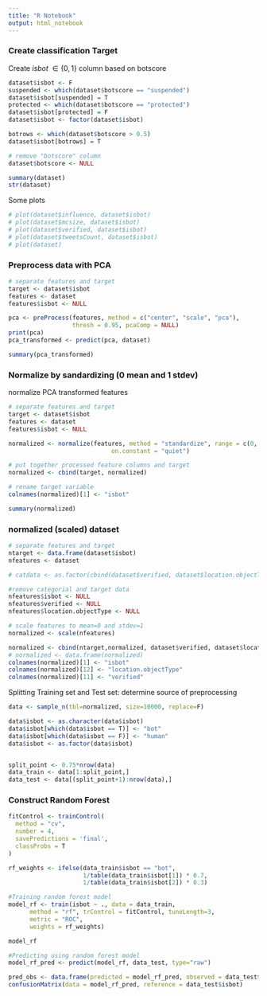 ```yaml
---
title: "R Notebook"
output: html_notebook
---
```



### Create classification Target

Create $isbot \;\in \{0,1\}$ column based on botscore
```r
dataset$isbot <- F
suspended <- which(dataset$botscore == "suspended")
dataset$isbot[suspended] = T
protected <- which(dataset$botscore == "protected")
dataset$isbot[protected] = F
dataset$isbot <- factor(dataset$isbot)

botrows <- which(dataset$botscore > 0.5)
dataset$isbot[botrows] = T

# remove "botscore" column
dataset$botscore <- NULL

summary(dataset)
str(dataset)
```

Some plots
```r
# plot(dataset$influence, dataset$isbot)
# plot(dataset$mcsize, dataset$isbot)
# plot(dataset$verified, dataset$isbot)
# plot(dataset$tweetsCount, dataset$isbot)
# plot(dataset)
```


### Preprocess data with PCA
```r
# separate features and target
target <- dataset$isbot
features <- dataset
features$isbot <- NULL

pca <- preProcess(features, method = c("center", "scale", "pca"),
                  thresh = 0.95, pcaComp = NULL)
print(pca)
pca_transformed <- predict(pca, dataset)

summary(pca_transformed)
```

### Normalize by sandardizing (0 mean and 1 stdev)

normalize PCA transformed features
```r
# separate features and target
target <- dataset$isbot
features <- dataset
features$isbot <- NULL

normalized <- normalize(features, method = "standardize", range = c(0, 1), 
                             on.constant = "quiet")

# put together processed feature columns and target
normalized <- cbind(target, normalized)

# rename target variable
colnames(normalized)[1] <- "isbot"

summary(normalized)
```


### normalized (scaled) dataset
```r
# separate features and target
ntarget <- data.frame(dataset$isbot)
nfeatures <- dataset

# catdata <- as.factor(cbind(dataset$verified, dataset$location.objectType))

#remove categorial and target data
nfeatures$isbot <- NULL
nfeatures$verified <- NULL
nfeatures$location.objectType <- NULL

# scale features to mean=0 and stdev=1
normalized <- scale(nfeatures)

normalized <- cbind(ntarget,normalized, dataset$verified, dataset$location.objectType)
# normalized <- data.frame(normalized)
colnames(normalized)[1] <- "isbot"
colnames(normalized)[12] <- "location.objectType"
colnames(normalized)[11] <- "verified"
```


Splitting Training set and Test set:
determine source of preprocessing
```r
data <- sample_n(tbl=normalized, size=10000, replace=F)

data$isbot <- as.character(data$isbot)
data$isbot[which(data$isbot == T)] <- "bot"
data$isbot[which(data$isbot == F)] <- "human"
data$isbot <- as.factor(data$isbot)


split_point <- 0.75*nrow(data)
data_train <- data[1:split_point,]
data_test <- data[(split_point+1):nrow(data),]
```


### Construct Random Forest

```r

fitControl <- trainControl(
  method = "cv",
  number = 4,
  savePredictions = 'final',
  classProbs = T
)

rf_weights <- ifelse(data_train$isbot == "bot",
                     1/table(data_train$isbot[1]) * 0.7,
                     1/table(data_train$isbot[2]) * 0.3)

#Training random forest model
model_rf <- train(isbot ~ ., data = data_train,
      method = "rf", trControl = fitControl, tuneLength=3,
      metric = "ROC",
      weights = rf_weights)

model_rf

```

```r
#Predicting using random forest model
model_rf_pred <- predict(model_rf, data_test, type="raw")

pred_obs <- data.frame(predicted = model_rf_pred, observed = data_test$isbot)
confusionMatrix(data = model_rf_pred, reference = data_test$isbot)
```




